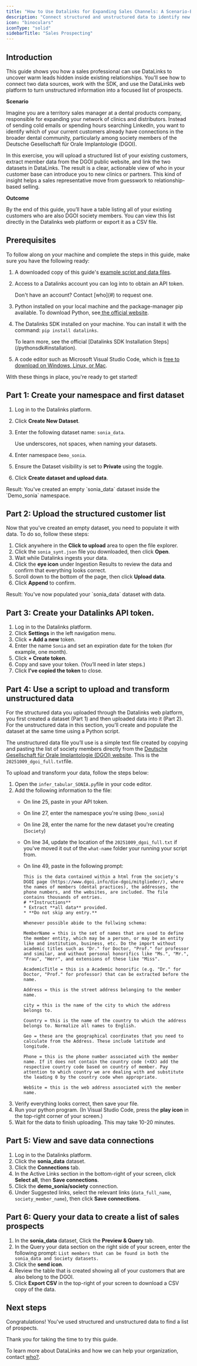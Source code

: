 ```yaml
---
title: "How to Use Datalinks for Expanding Sales Channels: A Scenario-Based Guide"
description: "Connect structured and unstructured data to identify new sales opportunities."
icon: "binoculars"
iconType: "solid"
sidebarTitle: "Sales Prospecting"
---
```


## Introduction

This guide shows you how a sales professional can use DataLinks to uncover warm leads hidden inside existing relationships. You'll see how to connect two data sources, work with the SDK, and use the DataLinks web platform to turn unstructured information into a focused list of prospects.

**Scenario**

Imagine you are a territory sales manager at a dental products company, responsible for expanding your network of clinics and distributors. Instead of sending cold emails or spending hours searching LinkedIn, you want to identify which of your current customers already have connections in the broader dental community, particularly among society members of the Deutsche Gesellschaft für Orale Implantologie (DGOI).

In this exercise, you will upload a structured list of your existing customers, extract member data from the DGOI public website, and link the two datasets in DataLinks. The result is a clear, actionable view of who in your customer base can introduce you to new clinics or partners. This kind of insight helps a sales representative move from guesswork to relationship-based selling.

**Outcome**

By the end of this guide, you’ll have a table listing all of your existing customers who are also DGOI society members. You can view this list directly in the Datalinks web platform or export it as a CSV file.

## Prerequisites

To follow along on your machine and complete the steps in this guide, make sure you have the following ready:

1. A downloaded copy of this guide's [example script and data files](#).
2. Access to a Datalinks account you can log into to obtain an API token.

   <Info>
     Don't have an account? Contact [who](#) to request one.
   </Info>
3. Python installed on your local machine and the package-manager pip available. To download Python, see[ the official website](https://www.python.org/downloads/).
4. The Datalinks SDK installed on your machine. You can install it with the command: `pip install datalinks`. 

   <Info>
     To learn more, see the official [Datalinks SDK Installation Steps](/pythonsdk#installation).
   </Info>
5. A code editor such as Microsoft Visual Studio Code, which is [free to download on Windows, Linux, or Mac](https://code.visualstudio.com/download).

With these things in place, you're ready to get started!

## Part 1: Create your namespace and first dataset

1. Log in to the Datalinks platform.
2. Click **Create New Dataset**.
3. Enter the following dataset name: `sonia_data`.

   <Info>
     Use underscores, not spaces, when naming your datasets.
   </Info>
4. Enter namespace `Demo_sonia`.
5. Ensure the Dataset visibility is set to **Private** using the toggle.
6. Click **Create dataset and upload data**.

<Check>
  Result: You've created an empty `sonia_data` dataset inside the `Demo_sonia` namespace.
</Check>

## Part 2: Upload the structured customer list

Now that you've created an empty dataset, you need to populate it with data. To do so, follow these steps:

1. Click anywhere in the **Click to upload** area to open the file explorer.
2. Click the `sonia_synt.json` file you downloaded, then click **Open**.
3. Wait while Datalinks ingests your data.
4. Click the **eye icon** under Ingestion Results to review the data and confirm that everything looks correct.
5. Scroll down to the bottom of the page, then click **Upload data**.
6. Click **Append** to confirm.

<Check>
  Result: You've now populated your `sonia_data` dataset with data.
</Check>

## Part 3: Create your Datalinks API token.

1. Log in to the Datalinks platform.
2. Click **Settings** in the left navigation menu.
3. Click **\+ Add a new** token.
4. Enter the name `Sonia` and set an expiration date for the token (for example, one month).
5. Click **\+ Create token**.
6. Copy and save your token. (You’ll need in later steps.)
7. Click **I’ve copied the token** to close.

## Part 4: Use a script to upload and transform unstructured data

For the structured data you uploaded through the Datalinks web platform, you first created a dataset (Part 1) and then uploaded data into it (Part 2). For the unstructured data in this section, you’ll create and populate the dataset at the same time using a Python script.

The unstructured data file you’ll use is a simple text file created by copying and pasting the list of society members directly from the [Deutsche Gesellschaft für Orale Implantologie (DGOI) website](https://www.dgoi.info/die-dgoi/mitglieder). This is the `20251009_dgoi_full.txt`file.

To upload and transform your data, follow the steps below:

1. Open the `infer_tabular_SONIA.py`file in your code editor.
1. Add the following information to the file:
   - On line 25, paste in your API token.
   - On line 27, enter the namespace you're using (`Demo_sonia`)
   - On line 28, enter the name for the new dataset you're creating (`Society`)
   - On line 34, update the location of the `20251009_dgoi_full.txt` if you've moved it out of the `what-name` folder your running your script from.
   - On line 49, paste in the following prompt:

     ```
     This is the data contained within a html from the society's DGOI page (https://www.dgoi.info/die-dgoi/mitglieder/), where the names of members (dental practices), the addresses, the phone numbers, and the websites, are included. The file contains thousands of entries. 
     # **Instructions**
     * Extract **all data** provided. 
     * **Do not skip any entry.**
     
     Whenever possible abide to the follwing schema:
     
     MemberName = this is the set of names that are used to define the member entity, which may be a person, or may be an entity like and institution, business, etc. Do the import without academic titles such as "Dr." for Doctor, "Prof." for professor and similar, and without personal honorifics like "Ms.", "Mr.", "Frau", "Herr", and extensions of these like "Miss".
     
     AcademicTitle = this is a Academic honorific (e.g. "Dr." for Doctor, "Prof." for professor) that can be extracted before the name.
     
     Address = this is the street address belonging to the member name.
     
     city = this is the name of the city to which the address belongs to.
     
     Country = this is the name of the country to which the address belongs to. Normalize all names to English.
     
     Geo = these are the geographical coordinates that you need to calculate from the Address. These include latitude and longitude.
     
     Phone = this is the phone number associated with the member name. If it does not contain the country code (+XX) add the respective country code based on country of member. Pay attention to which country we are dealing with and substitute the leading 0 by the country code when appropriate.
     
     WebSite = this is the web address associated with the member name.
     ```
3. Verify everything looks correct, then save your file.
4. Run your python program. (In Visual Studio Code, press the **play icon** in the top-right corner of your screen.)
5. Wait for the data to finish uploading. This may take 10-20 minutes.

## Part 5: View and save data connections 

1. Log in to the Datalinks platform.
1. Click the **sonia_data** dataset.
1. Click the **Connections** tab.
1. In the Active Links section in the bottom-right of your screen, click **Select all**, then **Save connections**.
1. Click the **demo_sonia/society** connection.
1. Under Suggested links, select the relevant links (`data_full_name`, `society_member_name`), then click **Save connections**.

## Part 6: Query your data to create a list of sales prospects

1. In the **sonia_data** dataset, Click the **Preview & Query** tab.
1. In the Query your data section on the right side of your screen, enter the following prompt: `List members that can be found in both the sonia_data and Society datasets.`
1. Click the **send icon**.
1. Review the table that is created showing all of your customers that are also belong to the DGOI.
1. Click **Export CSV** in the top-right of your screen to download a CSV copy of the data. 

## Next steps

Congratulations! You've used structured and unstructured data to find a list of prospects.

Thank you for taking the time to try this guide.

To learn more about DataLinks and how we can help your organization, contact [who?](#). 